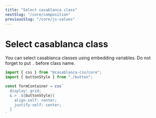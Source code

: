 ```yaml
---
title: "Select casablanca class"
nextSlug: "/core/composition"
previousSlug: "/core/js-values"
---
```


# Select casablanca class

You can select casablanca classes using embedding variables. Do not forget to put `.` before class name.

```ts
import { css } from "@casablanca-css/core";
import { buttonStyle } from "./button";

const formContainer = css`
  display: grid;
  & > .${buttonStyle}{
    align-self: center;
    justify-self: center;
  }
`

```